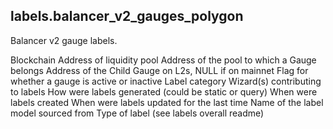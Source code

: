 ## labels.balancer_v2_gauges_polygon 
Balancer v2 gauge labels.

<ParamField path="blockchain">
Blockchain
</ParamField>
<ParamField path="address">
Address of liquidity pool
</ParamField>
<ParamField path="pool_address">
Address of the pool to which a Gauge belongs
</ParamField>
<ParamField path="child_gauge_address">
Address of the Child Gauge on L2s, NULL if on mainnet
</ParamField>
<ParamField path="name">

</ParamField>
<ParamField path="status">
Flag for whether a gauge is active or inactive
</ParamField>
<ParamField path="category">
Label category
</ParamField>
<ParamField path="contributor">
Wizard(s) contributing to labels
</ParamField>
<ParamField path="source">
How were labels generated (could be static or query)
</ParamField>
<ParamField path="created_at">
When were labels created
</ParamField>
<ParamField path="updated_at">
When were labels updated for the last time
</ParamField>
<ParamField path="model_name">
Name of the label model sourced from
</ParamField>
<ParamField path="label_type">
Type of label (see labels overall readme)
</ParamField>
